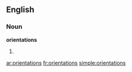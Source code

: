 ==English==

===Noun===
'''orientations'''

# {{plural of|[[orientation]]}}

[[ar:orientations]]
[[fr:orientations]]
[[simple:orientations]]